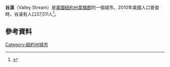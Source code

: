 {{Infobox settlement
|name            = Valley Stream, New York
|official_name          = Village of Valley Stream
|settlement_type          = [[Village_(New_York)|Village]]
|nickname                 = On the Trail of the Rising Sun
|image_skyline            = 
|imagesize                = 
|image_caption            = 
|image_flag               = 
|image_seal               = 
|pushpin_map              = New York
|pushpin_label_position   = none
|pushpin_map_caption      = Location within the state of New York
|image_map                = Nassau County New York incorporated and unincorporated areas Valley Stream highlighted.svg
|mapsize                  = 260px
|map_caption              = 在拿騷郡和紐約州的位置
|coordinates_region       = US-NY
|subdivision_type         = 國家
|subdivision_name         = [[美國|美國]]
|subdivision_type1        = 州
|subdivision_name1        = [[紐約州|紐約州]]
|subdivision_type2        = 郡
|subdivision_name2        = [[拿騷郡|拿騷郡]]
|government_type          = 
|leader_title             = Village Mayor
|leader_name              = Edwin A. Fare
|leader_title1            = Village Deputy Mayor
|leader_name1             = Vincent Grasso
|established_date         = 
|area_magnitude           = 
|area_total_km2           = 9.0
|area_land_km2            = 8.9
|area_water_km2           = 0.1
|population_note          = 
|population_as_of         = 2010
|population_total         = 37511
|population_density_km2   = auto
|timezone                 = [[North_American_Eastern_Time_Zone|EST]]
|utc_offset               = -5
|timezone_DST             = [[North_American_Eastern_Time_Zone|EDT]]
|utc_offset_DST           = -4 |
|area_total_sq_mi         = 3.5
|area_land_sq_mi          = 3.4
|area_water_sq_mi         = 0.1
|elevation_m              = 5
|elevation_ft             = 16
|coordinates_display      = display=inline,title
|latd = 40 |latm = 39 |lats = 53 |latNS = N
|longd = 73 |longm = 42 |longs = 12 |longEW = W
|website                  = {{URL|www.vsvny.org}}
|postal_code_type         = [[ZIP_code|ZIP code]]s
|postal_code              = 11580-11583
|area_code                = [[Area_code_516|516]]
|blank_name               = [[Federal_Information_Processing_Standard|FIPS code]]
|blank_info               = 36-76705
|blank1_name              = [[Geographic_Names_Information_System|GNIS]] feature ID
|blank1_info              = 2391182
|footnotes                = * = [[North_Valley_Stream|North Valley Stream]] and [[South_Valley_Stream|South Valley Stream]] included
}}
'''谷溪'''（Valley Stream）是[[美國|美國]][[紐約州|紐約州]][[拿騷郡|拿騷郡]]的一個城市。2010年美國人口普查時，谷溪有人口37,511人<ref name="Census 2010">{{cite web| url=http://factfinder2.census.gov| title=Race, Hispanic or Latino, Age, and Housing Occupancy: 2010 Census Redistricting Data (Public Law 94-171) Summary File (QT-PL), Valley Stream village, New York| publisher=U.S. Census Bureau, American FactFinder 2| accessdate=October 4, 2011| archive-date=2013-09-11| archive-url=https://web.archive.org/web/20130911234518/http://factfinder2.census.gov/| dead-url=no}}</ref>。
==參考資料==
{{Reflist}}
[[Category:紐約州城市|Category:紐約州城市]]